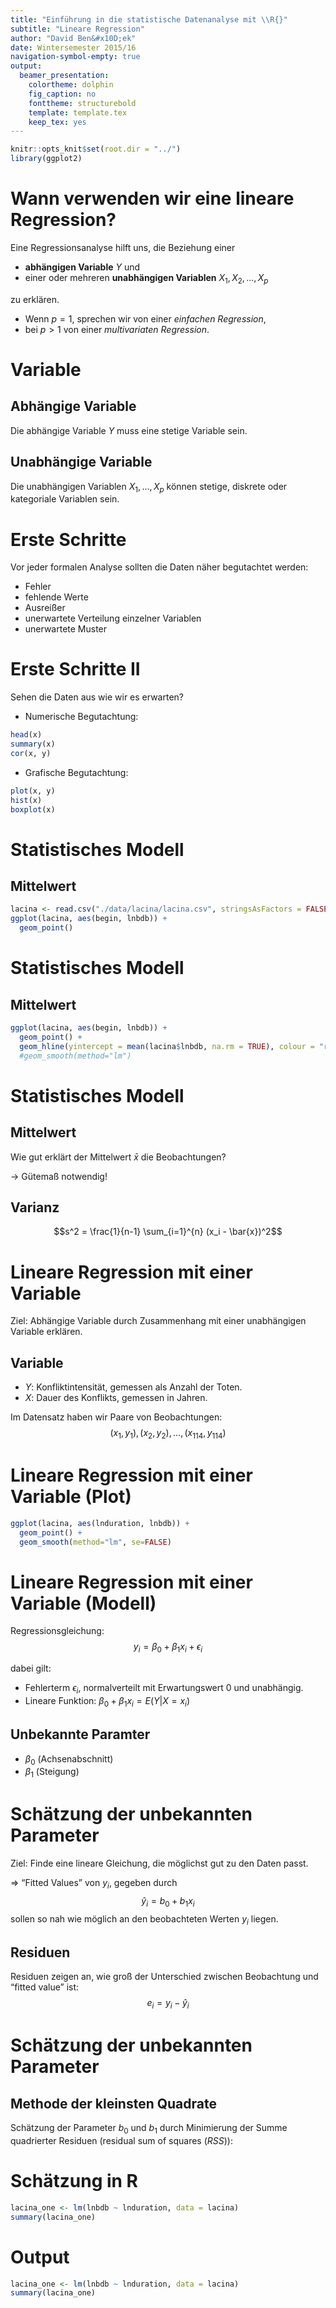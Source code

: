 ```yaml
---
title: "Einführung in die statistische Datenanalyse mit \\R{}"
subtitle: "Lineare Regression"
author: "David Ben&#x10D;ek"
date: Wintersemester 2015/16
navigation-symbol-empty: true
output:
  beamer_presentation:
    colortheme: dolphin
    fig_caption: no
    fonttheme: structurebold
    template: template.tex
    keep_tex: yes
---
```


```r
knitr::opts_knit$set(root.dir = "../")
library(ggplot2)
```

# Wann verwenden wir eine lineare Regression?

Eine Regressionsanalyse hilft uns, die Beziehung einer

- **abhängigen Variable** $Y$ und
- einer oder mehreren **unabhängigen Variablen** $X_1, X_2, ..., X_p$

zu erklären.

- Wenn $p=1$, sprechen wir von einer *einfachen Regression*,
- bei $p>1$ von einer *multivariaten Regression*.


# Variable

## Abhängige Variable
Die abhängige Variable $Y$ muss eine stetige Variable sein.

## Unabhängige Variable
Die unabhängigen Variablen $X_1, ..., X_p$ können stetige, diskrete oder kategoriale Variablen sein.


# Erste Schritte

Vor jeder formalen Analyse sollten die Daten näher begutachtet werden:

- Fehler
- fehlende Werte
- Ausreißer
- unerwartete Verteilung einzelner Variablen
- unerwartete Muster


# Erste Schritte II

Sehen die Daten aus wie wir es erwarten?

- Numerische Begutachtung:
```r
head(x)
summary(x)
cor(x, y)
```
- Grafische Begutachtung:
```r
plot(x, y)
hist(x)
boxplot(x)
```

# Statistisches Modell

## Mittelwert
```r
lacina <- read.csv("./data/lacina/lacina.csv", stringsAsFactors = FALSE)
ggplot(lacina, aes(begin, lnbdb)) +
  geom_point()
```

# Statistisches Modell

## Mittelwert
```r
ggplot(lacina, aes(begin, lnbdb)) +
  geom_point() +
  geom_hline(yintercept = mean(lacina$lnbdb, na.rm = TRUE), colour = "red")
  #geom_smooth(method="lm")
```

# Statistisches Modell

## Mittelwert
Wie gut erklärt der Mittelwert $\bar{x}$ die Beobachtungen?

$\rightarrow$ Gütemaß notwendig!

## Varianz

$$s^2 = \frac{1}{n-1} \sum_{i=1}^{n} (x_i - \bar{x})^2$$


# Lineare Regression mit einer Variable

Ziel: Abhängige Variable durch Zusammenhang mit einer unabhängigen Variable erklären.

## Variable
- $Y$: Konfliktintensität, gemessen als Anzahl der Toten.
- $X$: Dauer des Konflikts, gemessen in Jahren.

Im Datensatz haben wir Paare von Beobachtungen:
$$(x_1, y_1), (x_2, y_2), ..., (x_{114}, y_{114})$$

# Lineare Regression mit einer Variable (Plot)
```r
ggplot(lacina, aes(lnduration, lnbdb)) +
  geom_point() +
  geom_smooth(method="lm", se=FALSE)
```


# Lineare Regression mit einer Variable (Modell)

Regressionsgleichung:
$$ y_i = \beta_0 + \beta_1 x_i + \epsilon_i $$

dabei gilt:

 - Fehlerterm $\epsilon_i$, normalverteilt mit Erwartungswert 0 und unabhängig.
 - Lineare Funktion: $\beta_0 + \beta_1 x_i = E(Y|X=x_i)$

## Unbekannte Paramter
- $\beta_0$ (Achsenabschnitt)
- $\beta_1$ (Steigung)

# Schätzung der unbekannten Parameter
Ziel: Finde eine lineare Gleichung, die möglichst gut zu den Daten passt. 

$\Rightarrow$ "Fitted Values" von $y_i$, gegeben durch
$$ \hat y_i = b_0 + b_1 x_i $$
sollen so nah wie möglich an den beobachteten Werten $y_i$ liegen.

## Residuen
Residuen zeigen an, wie groß der Unterschied zwischen Beobachtung und "fitted value" ist:
$$e_i = y_i - \hat y_i$$


# Schätzung der unbekannten Parameter

## Methode der kleinsten Quadrate
Schätzung der Parameter $b_0$ und $b_1$ durch Minimierung der Summe quadrierter Residuen (residual sum of squares ($RSS$)):
\begin{align*}
RSS &= \sum_{i=1}^{n} e_i^2 \\
    &= \sum_{i=1}^{n} (y_i - \hat y_i)^2 \\
    &= \sum_{i=1}^{n} (y_i - b_0 - b_1 x_i)^2
\end{align*}

# Schätzung in R
```r
lacina_one <- lm(lnbdb ~ lnduration, data = lacina)
summary(lacina_one)
```


# Output
\small
```r
lacina_one <- lm(lnbdb ~ lnduration, data = lacina)
summary(lacina_one)
```